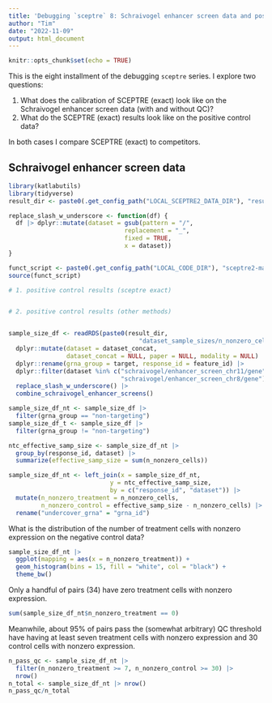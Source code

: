 ```yaml
---
title: 'Debugging `sceptre` 8: Schraivogel enhancer screen data and positive controls'
author: "Tim"
date: "2022-11-09"
output: html_document
---
```


```r
knitr::opts_chunk$set(echo = TRUE)
```

This is the eight installment of the debugging `sceptre` series. I explore two questions:

1. What does the calibration of SCEPTRE (exact) look like on the Schraivogel enhancer screen data (with and without QC)?
2. What do the SCEPTRE (exact) results look like on the positive control data?

In both cases I compare SCEPTRE (exact) to competitors.

## Schraivogel enhancer screen data

```r
library(katlabutils)
library(tidyverse)
result_dir <- paste0(.get_config_path("LOCAL_SCEPTRE2_DATA_DIR"), "results/")

replace_slash_w_underscore <- function(df) {
  df |> dplyr::mutate(dataset = gsub(pattern = "/",
                                replacement = "_",
                                fixed = TRUE,
                                x = dataset))
}

funct_script <- paste0(.get_config_path("LOCAL_CODE_DIR"), "sceptre2-manuscript/writeups/undercover_results_eda/analyze_undercover_results_plot_functs.R")
source(funct_script)

# 1. positive control results (sceptre exact)


# 2. positive control results (other methods)


sample_size_df <- readRDS(paste0(result_dir,
                                    "dataset_sample_sizes/n_nonzero_cells_per_grna.rds")) |>
  dplyr::mutate(dataset = dataset_concat,
                dataset_concat = NULL, paper = NULL, modality = NULL) |>
  dplyr::rename(grna_group = target, response_id = feature_id) |>
  dplyr::filter(dataset %in% c("schraivogel/enhancer_screen_chr11/gene",
                               "schraivogel/enhancer_screen_chr8/gene")) |>
  replace_slash_w_underscore() |>
  combine_schraivogel_enhancer_screens()

sample_size_df_nt <- sample_size_df |>
  filter(grna_group == "non-targeting")
sample_size_df_t <- sample_size_df |>
  filter(grna_group != "non-targeting")

ntc_effective_samp_size <- sample_size_df_nt |>
  group_by(response_id, dataset) |>
  summarize(effective_samp_size = sum(n_nonzero_cells))

sample_size_df_nt <- left_join(x = sample_size_df_nt,
                            y = ntc_effective_samp_size,
                            by = c("response_id", "dataset")) |>
  mutate(n_nonzero_treatment = n_nonzero_cells,
         n_nonzero_control = effective_samp_size - n_nonzero_cells) |>
  rename("undercover_grna" = "grna_id")
```

What is the distribution of the number of treatment cells with nonzero expression on the negative control data?

```r
sample_size_df_nt |>
  ggplot(mapping = aes(x = n_nonzero_treatment)) +
  geom_histogram(bins = 15, fill = "white", col = "black") +
  theme_bw()
```


Only a handful of pairs (34) have zero treatment cells with nonzero expression. 

```r
sum(sample_size_df_nt$n_nonzero_treatment == 0)
```

Meanwhile, about 95% of pairs pass the (somewhat arbitrary) QC threshold have having at least seven treatment cells with nonzero expression and 30 control cells with nonzero expression.

```r
n_pass_qc <- sample_size_df_nt |>
  filter(n_nonzero_treatment >= 7, n_nonzero_control >= 30) |>
  nrow()
n_total <- sample_size_df_nt |> nrow()
n_pass_qc/n_total
```

